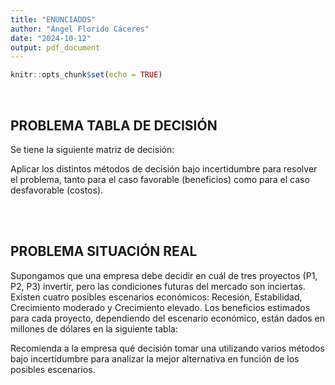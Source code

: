 ```yaml
---
title: "ENUNCIADOS"
author: "Ángel Florido Cáceres"
date: "2024-10-12"
output: pdf_document
---
```


```r
knitr::opts_chunk$set(echo = TRUE)
```

<br>

## PROBLEMA TABLA DE DECISIÓN

Se tiene la siguiente matriz de decisión:
```{=latex}
\begin{array}{c|ccc}

 & \text{e1} & \text{e2} & \text{e3} \\
\hline
\text{d1} &  15  & 25  &  35 \\
\text{d2} &  10  & 35  &  50 \\
\text{d3} &  20  & 28  &  30 \\
\text{d4} &  18  & 22  &  27 \\

\end{array}
```
Aplicar los  distintos métodos de decisión bajo 
incertidumbre para resolver el problema, tanto para el caso favorable (beneficios) como para 
el caso desfavorable (costos).


<br>
<br>

## PROBLEMA SITUACIÓN REAL
Supongamos que una empresa debe decidir en cuál de tres proyectos (P1, P2, P3) invertir, pero las condiciones futuras del mercado son inciertas. Existen cuatro posibles escenarios económicos: Recesión, Estabilidad, Crecimiento moderado y Crecimiento elevado. Los beneficios estimados para cada proyecto, dependiendo del escenario económico, están dados en millones de dólares en la siguiente tabla:

```{=latex}
\begin{array}{c|ccccc}

 & \text{Recesión} & \text{Estabilidad} & \text{Crecimiento moderado} & \text{Crecimiento elevado} \\
\hline
\text{d1} &  2  &  6  &  10  &  12 \\
\text{d2} &  4  &  8  &  6  &  8 \\
\text{d3} &  -1  &  5  &  15  &  20  \\

\end{array}
```

Recomienda a la empresa qué decisión tomar una utilizando varios métodos bajo incertidumbre para analizar la mejor alternativa en función de los posibles escenarios.
